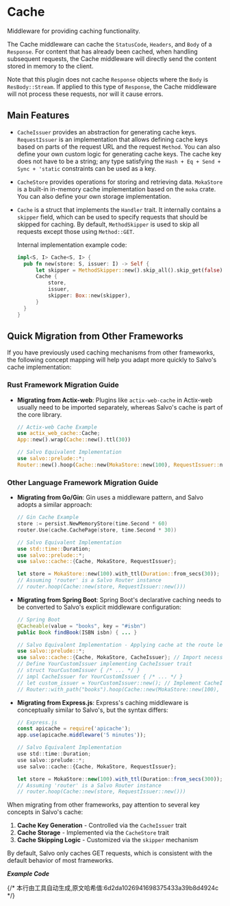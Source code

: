 # Cache

Middleware for providing caching functionality.

The Cache middleware can cache the `StatusCode`, `Headers`, and `Body` of a `Response`. For content that has already been cached, when handling subsequent requests, the Cache middleware will directly send the content stored in memory to the client.

Note that this plugin does not cache `Response` objects where the `Body` is `ResBody::Stream`. If applied to this type of `Response`, the Cache middleware will not process these requests, nor will it cause errors.

## Main Features

- `CacheIssuer` provides an abstraction for generating cache keys. `RequestIssuer` is an implementation that allows defining cache keys based on parts of the request URL and the request `Method`. You can also define your own custom logic for generating cache keys. The cache key does not have to be a string; any type satisfying the `Hash + Eq + Send + Sync + 'static` constraints can be used as a key.

- `CacheStore` provides operations for storing and retrieving data. `MokaStore` is a built-in in-memory cache implementation based on the `moka` crate. You can also define your own storage implementation.

- `Cache` is a struct that implements the `Handler` trait. It internally contains a `skipper` field, which can be used to specify requests that should be skipped for caching. By default, `MethodSkipper` is used to skip all requests except those using `Method::GET`.

  Internal implementation example code:

  ```rust
  impl<S, I> Cache<S, I> {
    pub fn new(store: S, issuer: I) -> Self {
        let skipper = MethodSkipper::new().skip_all().skip_get(false);
        Cache {
            store,
            issuer,
            skipper: Box::new(skipper),
        }
    }
  }
  ```

## Quick Migration from Other Frameworks

If you have previously used caching mechanisms from other frameworks, the following concept mapping will help you adapt more quickly to Salvo's cache implementation:

### Rust Framework Migration Guide

- **Migrating from Actix-web**: Plugins like `actix-web-cache` in Actix-web usually need to be imported separately, whereas Salvo's cache is part of the core library.

  ```rust
  // Actix-web Cache Example
  use actix_web_cache::Cache;
  App::new().wrap(Cache::new().ttl(30))

  // Salvo Equivalent Implementation
  use salvo::prelude::*;
  Router::new().hoop(Cache::new(MokaStore::new(100), RequestIssuer::new()))
  ```

### Other Language Framework Migration Guide

- **Migrating from Go/Gin**: Gin uses a middleware pattern, and Salvo adopts a similar approach:

  ```go
  // Gin Cache Example
  store := persist.NewMemoryStore(time.Second * 60)
  router.Use(cache.CachePage(store, time.Second * 30))
  ```

  ```rust
  // Salvo Equivalent Implementation
  use std::time::Duration;
  use salvo::prelude::*;
  use salvo::cache::{Cache, MokaStore, RequestIssuer};

  let store = MokaStore::new(100).with_ttl(Duration::from_secs(30));
  // Assuming 'router' is a Salvo Router instance
  // router.hoop(Cache::new(store, RequestIssuer::new())) 
  ```

- **Migrating from Spring Boot**: Spring Boot's declarative caching needs to be converted to Salvo's explicit middleware configuration:

  ```java
  // Spring Boot
  @Cacheable(value = "books", key = "#isbn")
  public Book findBook(ISBN isbn) { ... }
  ```
  ```rust
  // Salvo Equivalent Implementation - Applying cache at the route level
  use salvo::prelude::*;
  use salvo::cache::{Cache, MokaStore, CacheIssuer}; // Import necessary traits/structs
  // Define YourCustomIssuer implementing CacheIssuer trait
  // struct YourCustomIssuer { /* ... */ }
  // impl CacheIssuer for YourCustomIssuer { /* ... */ }
  // let custom_issuer = YourCustomIssuer::new(); // Implement CacheIssuer trait
  // Router::with_path("books").hoop(Cache::new(MokaStore::new(100), custom_issuer))
  ```

- **Migrating from Express.js**: Express's caching middleware is conceptually similar to Salvo's, but the syntax differs:

  ```javascript
  // Express.js
  const apicache = require('apicache');
  app.use(apicache.middleware('5 minutes'));

  // Salvo Equivalent Implementation
  use std::time::Duration;
  use salvo::prelude::*;
  use salvo::cache::{Cache, MokaStore, RequestIssuer};

  let store = MokaStore::new(100).with_ttl(Duration::from_secs(300));
  // Assuming 'router' is a Salvo Router instance
  // router.hoop(Cache::new(store, RequestIssuer::new())) 
  ```

When migrating from other frameworks, pay attention to several key concepts in Salvo's cache:

1.  **Cache Key Generation** - Controlled via the `CacheIssuer` trait
2.  **Cache Storage** - Implemented via the `CacheStore` trait
3.  **Cache Skipping Logic** - Customized via the `skipper` mechanism

By default, Salvo only caches GET requests, which is consistent with the default behavior of most frameworks.

_**Example Code**_


<Tabs>
  <Tab label="main.rs">
    <CacheSimpleCode />
  </Tab>
  <Tab label="Cargo.toml">
    <CacheSimpleCargoCode />
  </Tab>
</Tabs>
{/* 本行由工具自动生成,原文哈希值:6d2da1026941698375433a39b8d4924c */}